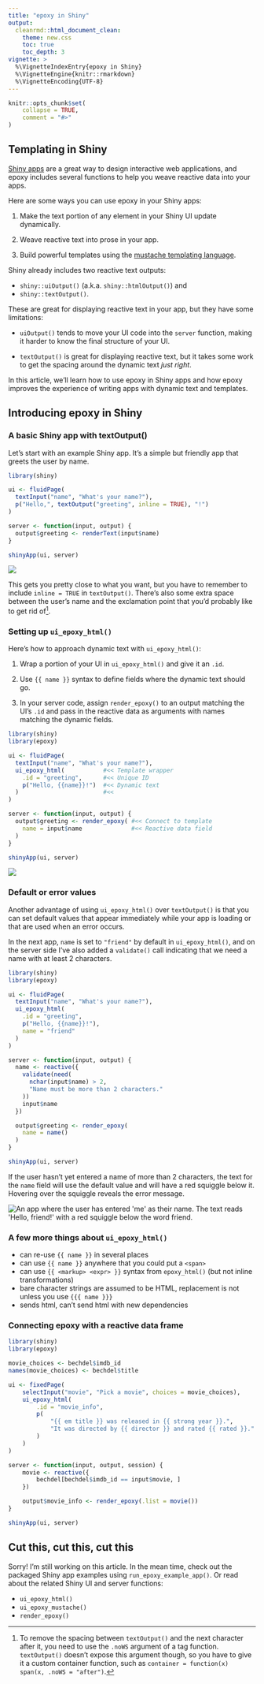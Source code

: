 ```yaml
---
title: "epoxy in Shiny"
output:
  cleanrmd::html_document_clean:
    theme: new.css
    toc: true
    toc_depth: 3
vignette: >
  %\VignetteIndexEntry{epoxy in Shiny}
  %\VignetteEngine{knitr::rmarkdown}
  %\VignetteEncoding{UTF-8}
---
```


[shiny]: https://shiny.posit.co/
[mustache]: https://mustache.github.io/

```r
knitr::opts_chunk$set(
	collapse = TRUE,
	comment = "#>"
)
```

## Templating in Shiny

[Shiny apps][shiny] are a great way to design interactive web applications,
and epoxy includes several functions
to help you weave reactive data into your apps.

Here are some ways you can use epoxy in your Shiny apps:

1. Make the text portion of any element in your Shiny UI update dynamically.

2. Weave reactive text into prose in your app.

3. Build powerful templates using the [mustache templating language][mustache].


Shiny already includes two reactive text outputs:

* `shiny::uiOutput()` (a.k.a. `shiny::htmlOutput()`) and
* `shiny::textOutput()`.

These are great for displaying reactive text in your app,
but they have some limitations:

* `uiOutput()` tends to move your UI code into the `server` function,
  making it harder to know the final structure of your UI.

* `textOutput()` is great for displaying reactive text,
  but it takes some work to get the spacing around the dynamic text
  _just right_.

In this article, we'll learn how to use epoxy in Shiny apps
and how epoxy improves the experience of writing apps
with dynamic text and templates.

## Introducing epoxy in Shiny

### A basic Shiny app with textOutput()

Let's start with an example Shiny app.
It's a simple but friendly app that greets the user by name.

```r
library(shiny)

ui <- fluidPage(
  textInput("name", "What's your name?"),
  p("Hello,", textOutput("greeting", inline = TRUE), "!")
)

server <- function(input, output) {
  output$greeting <- renderText(input$name)
}

shinyApp(ui, server)
```

![](images/epoxy-shiny/shiny-app-1.png)

This gets you pretty close to what you want,
but you have to remember to include `inline = TRUE` in `textOutput()`.
There's also some extra space
between the user's name and the exclamation point
that you'd probably like to get rid of[^container-arg].

[^container-arg]: To remove the spacing between `textOutput()` and the next character after it, you need to use the `.noWS` argument of a tag function. `textOutput()` doesn't expose this argument though, so you have to give it a custom container function, such as `container = function(x) span(x, .noWS = "after")`.

### Setting up `ui_epoxy_html()`

Here's how to approach dynamic text with `ui_epoxy_html()`:

1. Wrap a portion of your UI in `ui_epoxy_html()` and give it an `.id`.

2. Use `{{ name }}` syntax to define fields where the dynamic text should go.

3. In your server code, assign `render_epoxy()` to an output matching the UI's
   `.id` and pass in the reactive data as arguments with names matching the
   dynamic fields.

```r
library(shiny)
library(epoxy)

ui <- fluidPage(
  textInput("name", "What's your name?"),
  ui_epoxy_html(           #<< Template wrapper
    .id = "greeting",      #<< Unique ID
    p("Hello, {{name}}!")  #<< Dynamic text
  )                        #<<
)

server <- function(input, output) {
  output$greeting <- render_epoxy( #<< Connect to template
    name = input$name              #<< Reactive data field
  )
}

shinyApp(ui, server)
```

![](images/epoxy-shiny/epoxy-app-1.png)

### Default or error values

Another advantage of using `ui_epoxy_html()` over `textOutput()`
is that you can set default values that appear immediately
while your app is loading
or that are used when an error occurs.

In the next app,
`name` is set to `"friend"` by default in `ui_epoxy_html()`,
and on the server side I've also added a `validate()` call
indicating that we need a name with at least 2 characters.

```r
library(shiny)
library(epoxy)

ui <- fluidPage(
  textInput("name", "What's your name?"),
  ui_epoxy_html(
    .id = "greeting",
    p("Hello, {{name}}!"),
    name = "friend"
  )
)

server <- function(input, output) {
  name <- reactive({
    validate(need(
      nchar(input$name) > 2,
      "Name must be more than 2 characters."
    ))
    input$name
  })

  output$greeting <- render_epoxy(
    name = name()
  )
}

shinyApp(ui, server)
```

If the user hasn't yet entered a name of more than 2 characters,
the text for the `name` field will use the default value
and will have a red squiggle below it.
Hovering over the squiggle reveals the error message.

<img src="images/epoxy-shiny/epoxy-app-error.png" alt="An app where the user has entered 'me' as their name. The text reads 'Hello, friend!' with a red squiggle below the word friend.">

### A few more things about `ui_epoxy_html()`

* can re-use `{{ name }}` in several places
* can use `{{ name }}` anywhere that you could put a `<span>`
* can use `{{ <markup> <expr> }}` syntax from `epoxy_html()`
  (but not inline transformations)
* bare character strings are assumed to be HTML,
  replacement is not unless you use `{{{ name }}}`
* sends html, can't send html with new dependencies

### Connecting epoxy with a reactive data frame

```r
library(shiny)
library(epoxy)

movie_choices <- bechdel$imdb_id
names(movie_choices) <- bechdel$title

ui <- fixedPage(
	selectInput("movie", "Pick a movie", choices = movie_choices),
	ui_epoxy_html(
		.id = "movie_info",
		p(
			"{{ em title }} was released in {{ strong year }}.",
			"It was directed by {{ director }} and rated {{ rated }}."
		)
	)
)

server <- function(input, output, session) {
	movie <- reactive({
		bechdel[bechdel$imdb_id == input$movie, ]
	})

	output$movie_info <- render_epoxy(.list = movie())
}

shinyApp(ui, server)
```

## Cut this, cut this, cut this

Sorry! I'm still working on this article.
In the mean time,
check out the packaged Shiny app examples using `run_epoxy_example_app()`.
Or read about the related Shiny UI and server functions:

* `ui_epoxy_html()`
* `ui_epoxy_mustache()`
* `render_epoxy()`


